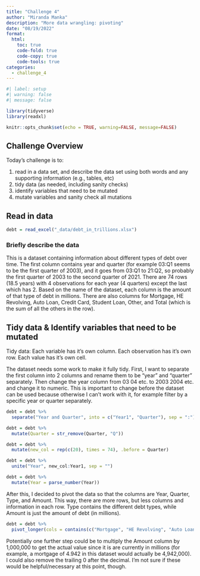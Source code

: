 ```yaml
---
title: "Challenge 4"
author: "Miranda Manka"
description: "More data wrangling: pivoting"
date: "08/19/2022"
format:
  html:
    toc: true
    code-fold: true
    code-copy: true
    code-tools: true
categories:
  - challenge_4
---
```


```r
#| label: setup
#| warning: false
#| message: false

library(tidyverse)
library(readxl)

knitr::opts_chunk$set(echo = TRUE, warning=FALSE, message=FALSE)
```

## Challenge Overview

Today's challenge is to:

1)  read in a data set, and describe the data set using both words and any supporting information (e.g., tables, etc)
2)  tidy data (as needed, including sanity checks)
3)  identify variables that need to be mutated
4)  mutate variables and sanity check all mutations

## Read in data

```r
debt = read_excel("_data/debt_in_trillions.xlsx")
```

### Briefly describe the data

This is a dataset containing information about different types of debt over time. The first column contains year and quarter (for example 03:Q1 seems to be the first quarter of 2003), and it goes from 03:Q1 to 21:Q2, so probably the first quarter of 2003 to the second quarter of 2021. There are 74 rows (18.5 years) with 4 observations for each year (4 quarters) except the last which has 2. Based on the name of the dataset, each column is the amount of that type of debt in millions. There are also columns for Mortgage, HE Revolving, Auto Loan, Credit Card, Student Loan, Other, and Total (which is the sum of all the others in the row). 

## Tidy data & Identify variables that need to be mutated

Tidy data: Each variable has it’s own column. Each observation has it’s own row. Each value has it’s own cell.

The dataset needs some work to make it fully tidy. First, I want to separate the first column into 2 columns and rename them to be "year" and "quarter" separately. Then change the year column from 03 04 etc. to 2003 2004 etc. and change it to numeric. This is important to change before the dataset can be used because otherwise I can't work with it, for example filter by a specific year or quarter separately. 

```r
debt = debt %>% 
  separate("Year and Quarter", into = c("Year1", "Quarter"), sep = ":")

debt = debt %>% 
  mutate(Quarter = str_remove(Quarter, "Q"))

debt = debt %>% 
  mutate(new_col = rep(c(20), times = 74), .before = Quarter)

debt = debt %>%
  unite("Year", new_col:Year1, sep = "")

debt = debt %>% 
  mutate(Year = parse_number(Year))
```

After this, I decided to pivot the data so that the columns are Year, Quarter, Type, and Amount. This way, there are more rows, but less columns and information in each row. Type contains the different debt types, while Amount is just the amount of debt (in millions).

```r
debt = debt %>% 
  pivot_longer(cols = contains(c("Mortgage", "HE Revolving", "Auto Loan", "Credit Card", "Student Loan", "Other", "Total")), names_to = c("Type"), values_to = "Amount")
```

Potentially one further step could be to multiply the Amount column by 1,000,000 to get the actual value since it is are currently in millions (for example, a mortgage of 4.942 in this dataset would actually be 4,942,000). I could also remove the trailing 0 after the decimal. I'm not sure if these would be helpful/necessary at this point, though.
